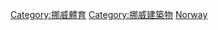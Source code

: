{{Commonscat|Sports venues in Norway}}

[[Category:挪威體育|Category:挪威體育]]
[[Category:挪威建築物|Category:挪威建築物]]
[[Category:歐洲各國體育場地|Norway]]